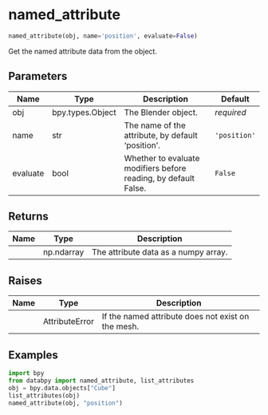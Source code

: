 # named_attribute { #databpy.named_attribute }

```python
named_attribute(obj, name='position', evaluate=False)
```

Get the named attribute data from the object.

## Parameters {.doc-section .doc-section-parameters}

| Name     | Type             | Description                                                     | Default      |
|----------|------------------|-----------------------------------------------------------------|--------------|
| obj      | bpy.types.Object | The Blender object.                                             | _required_   |
| name     | str              | The name of the attribute, by default 'position'.               | `'position'` |
| evaluate | bool             | Whether to evaluate modifiers before reading, by default False. | `False`      |

## Returns {.doc-section .doc-section-returns}

| Name   | Type       | Description                          |
|--------|------------|--------------------------------------|
|        | np.ndarray | The attribute data as a numpy array. |

## Raises {.doc-section .doc-section-raises}

| Name   | Type           | Description                                        |
|--------|----------------|----------------------------------------------------|
|        | AttributeError | If the named attribute does not exist on the mesh. |

## Examples {.doc-section .doc-section-examples}

```python
import bpy
from databpy import named_attribute, list_attributes
obj = bpy.data.objects["Cube"]
list_attributes(obj)
named_attribute(obj, "position")
```